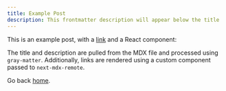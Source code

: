 ```yaml
---
title: Example Post
description: This frontmatter description will appear below the title
---
```


This is an example post, with a [link](https://nextjs.org) and a React component:

<Test name="next-mdx-remote" />

The title and description are pulled from the MDX file and processed using `gray-matter`. Additionally, links are rendered using a custom component passed to `next-mdx-remote`.

Go back [home](/).
